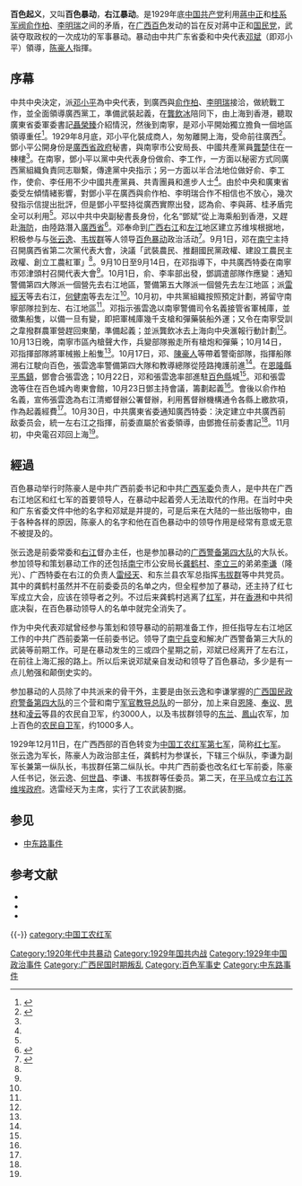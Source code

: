 '''百色起义'''，又叫'''百色暴动'''，'''右江暴动'''。是1929年底[[中国共产党|中国共产党]]利用[[蔣中正|蔣中正]]和[[桂系军阀|桂系军阀]][[俞作柏|俞作柏]]、[[李明瑞|李明瑞]]之间的矛盾，在[[广西|广西]][[百色|百色]]发动的旨在反对蔣中正和[[国民党|国民党]]，武装夺取政权的一次成功的军事暴动。暴动由中共广东省委和中央代表[[邓小平|邓斌]]（即邓小平）領導，[[陈豪人|陈豪人]]指揮。

==序幕==
中共中央決定，派[[邓小平|邓小平]]為中央代表，到廣西與[[俞作柏|俞作柏]]、[[李明瑞|李明瑞]]接洽，做統戰工作，並全面領導廣西黨工，準備武裝起義，在[[龔飲冰|龔飲冰]]陪同下，由上海到香港，聽取廣東省委軍委書記[[聶榮臻|聶榮臻]]介紹情況，然後到南寧，是邓小平開始獨立擔負一個地區領導重任<ref name="偉">{{cite book |title=《偉大的實踐，光輝的思想——鄧小平革命活動大事記》 |editors=李辛芝、王月宗 |location=北京 |publisher=華齡出版社 |year=1990 |isbn=7-80082-011-4 }}</ref>{{rp|7-8}}。1929年8月底，邓小平化裝成商人，匆匆離開上海，受命前往廣西<ref name="d1">{{cite book |editors=[[中共中央文獻研究室|中共中央文獻研究室]]編，[[楊勝群|楊勝群]]主編，劉金田副主編 |title=《[[鄧小平傳|鄧小平傳]]（1904-1974）》上卷 |year=2014 |location=香港 |publisher=中和出版 |isbn=978-988-8284-56-6 |edition=香港第一版 }}</ref>{{rp|119-120}}。鄧小平公開身份是[[廣西省政府|廣西省政府]]秘書，與南寧市公安局長、中國共產黨員[[龔楚|龔楚]]住在一棟樓<ref name="d1"/>{{rp|123}}。在南寧，鄧小平以黨中央代表身份做俞、李工作，一方面以秘密方式同廣西黨組織負責同志聯繫，傳達黨中央指示；另一方面以半合法地位做好俞、李工作，使俞、李任用不少中國共產黨員、共青團員和進步人士<ref name="偉"/>{{rp|8}}。由於中央和廣東省委受左傾情緒影響，對鄧小平在廣西與俞作柏、李明瑞合作不相信也不放心，幾次發指示信提出批評，但是鄧小平堅持從廣西實際出發，認為俞、李與蔣、桂矛盾完全可以利用<ref name="偉"/>{{rp|8}}。邓以中共中央副秘書長身份，化名“鄧斌”從上海乘船到香港，又趕赴[[海防|海防]]，由陸路潛入[[廣西省_(中華民國)|廣西省]]<ref name="碧">{{cite book |authors=寒山碧原著，伊藤潔縮譯，唐建宇、李明翻譯 |title=《鄧小平傳》 |location=香港 |publisher=東西文化事業 |year=1993 }}</ref>{{rp|24}}。邓奉命到[[广西|广西]][[右江|右江]]和[[左江|左江]]地区建立苏维埃根据地，积极参与与[[张云逸|张云逸]]、[[韦拔群|韦拔群]]等人领导[[百色暴动|百色暴动]]政治活动<ref name="David">{{cite book |language=en |author=David S. G. Goodman |title =Deng Xiaoping and the Chinese revolution: a political biography |url=https://archive.org/details/dengxiaopingchin0000good |year=1994 |publisher=Routledge |edition=2nd |ISBN=978-0-415-11253-6 |ref =bio21 }}</ref>{{rp|30}}。9月1日，邓在[[南宁|南宁]]主持召開廣西省第二次黨代表大會，決議「武裝農民、推翻國民黨政權、建設工農民主政權、創立工農紅軍」<ref name="碧"/>{{rp|25}}。9月10日至9月14日，在邓指導下，中共廣西特委在南寧市郊津頭村召開代表大會<ref name="d1"/>{{rp|124}}。10月1日，俞、李率部出發，鄧調遣部隊作應變：通知警備第四大隊派一個營先去右江地區，警備第五大隊派一個營先去左江地區；派[[雷經天|雷經天]]等去右江，[[何健南|何健南]]等去左江<ref name="偉"/>{{rp|8-9}}。10月初，中共黨組織按照預定計劃，將留守南寧部隊拉到左、右江地區<ref name="碧"/>{{rp|26}}。邓指示張雲逸以南寧警備司令名義接管省軍械庫，並徵集船隻，以備一旦有變，即把軍械庫幾千支槍和彈藥裝船外運；又令在南寧受訓之韋撥群農軍營趕回東蘭，準備起義；並派龔飲冰去上海向中央滙報行動計劃<ref name="偉"/>{{rp|9}}。10月13日晚，南寧市區內槍聲大作，兵變部隊搬走所有槍炮和彈藥；10月14日，邓指揮部隊將軍械搬上船隻<ref name="d1"/>{{rp|130-131}}。10月17日，邓、[[陳豪人|陳豪人]]等帶着警衛部隊，指揮船隊溯右江駛向百色，張雲逸率警備第四大隊和教導總隊從陸路掩護前進<ref name="偉"/>{{rp|9}}。在[[恩隆縣|恩隆縣]][[平馬鎮_(田東縣)|平馬鎮]]，鄧會合張雲逸；10月22日，邓和張雲逸率部進駐[[百色縣|百色縣]]城<ref name="d1"/>{{rp|132}}。邓和張雲逸等住在百色城內粵東會館，10月23日鄧主持會議，籌劃起義<ref name="d1"/>{{rp|133}}。會後以俞作柏名義，宣佈張雲逸為右江清鄉督辦公署督辦，利用舊督辦機構通令各縣上繳款項，作為起義經費<ref name="d1"/>{{rp|134}}。10月30日，中共廣東省委通知廣西特委：決定建立中共廣西前敌委员会，統一左右江之指揮，前委直屬於省委領導，由鄧擔任前委書記<ref name="d1"/>{{rp|137}}。11月初，中央電召邓回上海<ref name="偉"/>{{rp|10}}。

==經過==
百色暴动举行时陈豪人是中共广西前委书记和中共[[广西军委|广西军委]]负责人，是中共在广西右江地区和红七军的首要领导人，在暴动中起着旁人无法取代的作用。在当时中央和广东省委文件中他的名字和邓斌是并提的，可是后来在大陆的一些出版物中，由于各种各样的原因，陈豪人的名字和他在百色暴动中的领导作用是经常有意或无意不被提及的。

张云逸是前委常委和[[右江|右江]]督办主任，也是参加暴动的[[广西警备第四大队|广西警备第四大队]]的大队长。参加领导和策划暴动工作的还包括[[南宁|南宁]]市公安局长[[龚鹤村|龚鹤村]]、[[李立三|李立三]]的弟弟[[李谦|李谦]]（隆光）、广西特委在右江的负责人[[雷经天|雷经天]]、和东兰县农军总指挥[[韦拔群|韦拔群]]等中共党员。其中的龚鹤村虽然并不在前委委员的名单之内，但全程参加了暴动，还主持了红七军成立大会，应该在领导者之列。不过后来龚鹤村逃离了[[红军|红军]]，并在[[香港|香港]]和中共彻底决裂，在百色暴动领导人的名单中就完全消失了。

作为中央代表邓斌曾经参与策划和领导暴动的前期准备工作，担任指导左右江地区工作的中共广西前委第一任前委书记。领导了[[南宁兵变|南宁兵变]]和解决广西警备第三大队的武装等前期工作。可是在暴动发生的三或四个星期之前，邓斌已经离开了左右江，在前往上海汇报的路上。所以后来说邓斌亲自发动和领导了百色暴动，多少是有一点儿勉强和颠倒史实的。

参加暴动的人员除了中共派来的骨干外，主要是由张云逸和李谦掌握的[[广西国民政府|广西国民政府]][[警备第四大队|警备第四大队]]的三个营和南宁[[军官教导总队|军官教导总队]]的一部分，加上来自[[恩隆|恩隆]]、[[奉议|奉议]]、[[思林|思林]]和[[凌云|凌云]]等县的农民自卫军，约3000人，以及韦拔群领导的[[东兰|东兰]]、[[鳳山縣|鳳山]]农军，加上百色的[[农民自卫军|农民自卫军]]，约1000多人。

1929年12月11日，在广西西部的百色转变为[[中国工农红军第七军|中国工农红军第七军]]，简称[[红七军|红七军]]。张云逸为军长，陈豪人为政治部主任，龚鹤村为参谋长，下辖三个纵队，李谦为副军长兼第一纵队长，韦拔群任第二纵队长。中共广西前委也改名红七军前委，陈豪人任书记，张云逸、[[何世昌|何世昌]]、李谦、韦拔群等任委员。第二天，在[[平马|平马]]成立[[右江苏维埃政府|右江苏维埃政府]]。选雷经天为主席，实行了工农武装割据。

==参见==
*[[中东路事件|中东路事件]]

==参考文献==
{{Reflist}}
* {{cite book
|author = 马泰泉
|title = 悲壯历程: 百色、龙州暴动纪实
|url = http://books.google.com/books?id=mXBxAAAAIAAJ
|year = 1997
|publisher = 解放军文艺出版社
|isbn = 978-7-5033-0862-8
|access-date = 2013-08-27
|archive-date = 2014-01-03
|archive-url = https://web.archive.org/web/20140103131348/http://books.google.com/books?id=mXBxAAAAIAAJ
|dead-url = no
}}
* {{cite book
|url = http://books.google.com/books?id=eSaPMwEACAAJ
|chapterurl = http://dangshi.people.com.cn/n/2012/0801/c85037-18644848-2.html
|title = 《邓小平在重大历史关头》
|publisher = 九州出版社
|author1 = 宫力
|author2 = 周敬青
|author3 = 张曙著
|year = 2012
|isbn = 978-7-5108-1395-5
|chapter = 俞、李起兵反蒋，邓小平沉着部署应变措施；俞、李兵败，邓小平当机立断，与张云逸等率部转移到左、右江地区
|access-date = 2013-08-27
|archive-date = 2014-01-03
|archive-url = https://web.archive.org/web/20140103132813/http://books.google.com/books?id=eSaPMwEACAAJ
|dead-url = no
}}
* {{cite book
|author = 高宗熹
|title = 客家人: 東方的猶太人
|url = http://books.google.com/books?id=ar9zAAAAIAAJ
|pages = 40-45
|quote = 讓我們看一看在百色暴動中跟随鄧小平的客家人。他們堅絶主張不逃走或背叛
|year = 1992
|location = 台北市
|isbn = 9573506033
|publisher = 武陵出版社
|access-date = 2013-08-27
|archive-date = 2014-01-03
|archive-url = https://web.archive.org/web/20140103132839/http://books.google.com/books?id=ar9zAAAAIAAJ
|dead-url = no
}}

{{-}}
{{第一次国共内战}}
[[Category:1920年代中共暴动|Category:1920年代中共暴动]]
[[Category:1929年国共内战|Category:1929年国共内战]]
[[Category:1929年中国政治事件|Category:1929年中国政治事件]]
[[Category:广西民国时期叛乱|Category:广西民国时期叛乱]]
[[Category:百色军事史|Category:百色军事史]]
[[category:中国工农红军|category:中国工农红军]]
[[Category:中东路事件|Category:中东路事件]]